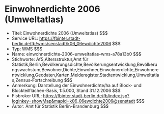 # Einwohnerdichte 2006 (Umweltatlas)
- Titel: Einwohnerdichte 2006 (Umweltatlas) $$$
- Service URL: https://fbinter.stadt-berlin.de/fb/wms/senstadt/k06_06ewdichte2006 $$$
- Typ: WMS $$$
- Name: einwohnerdichte-2006-umweltatlas-wms-a78a13b0 $$$
- Stichworte: AfS,Altersstruktur,Amt für Statistik,Berlin,Bevölkerungsdichte,Bevölkerungsentwicklung,Bevölkerungswachstum,Bewohner,Dichte,Einwohner,Einwohnerdichte,Einwohnerentwicklung,Geodaten,Karten,Melderegister,Stadtentwicklung,Umweltatlas,Zensus-Fortschreibung $$$
- Anmerkung: Darstellung der Einwohnerdichte/ha auf Block- und Blockteilflächen-Basis, 1:5.000, Stand 31.12.2006 $$$
- Fisbroker URL: https://fbinter.stadt-berlin.de/fb/index.jsp?loginkey=showMap&mapId=k06_06ewdichte2006@senstadt $$$
- Autor: Amt für Statistik Berlin-Brandenburg $$$
